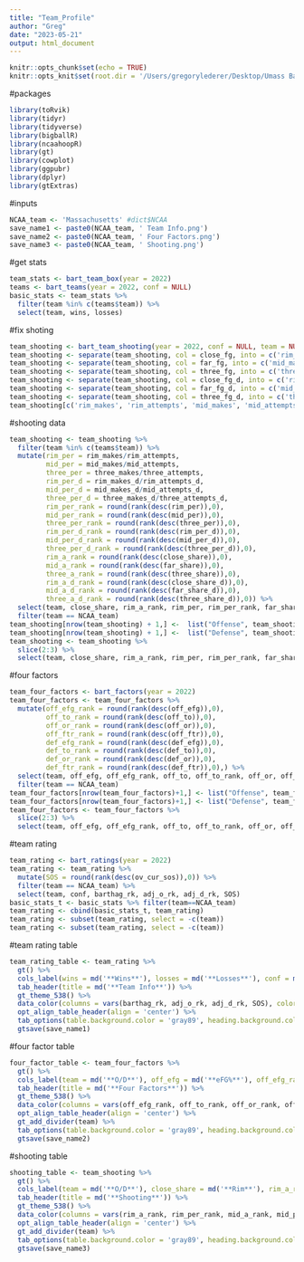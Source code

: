 ```yaml
---
title: "Team_Profile"
author: "Greg"
date: "2023-05-21"
output: html_document
---
```


```r
knitr::opts_chunk$set(echo = TRUE)
knitr::opts_knit$set(root.dir = '/Users/gregorylederer/Desktop/Umass Basketball')
```

#packages
```r
library(toRvik)
library(tidyr)
library(tidyverse)
library(bigballR)
library(ncaahoopR)
library(gt)
library(cowplot)
library(ggpubr)
library(dplyr)
library(gtExtras)
```

#inputs
```r
NCAA_team <- 'Massachusetts' #dict$NCAA
save_name1 <- paste0(NCAA_team, ' Team Info.png')
save_name2 <- paste0(NCAA_team, ' Four Factors.png')
save_name3 <- paste0(NCAA_team, ' Shooting.png')
```


#get stats
```r
team_stats <- bart_team_box(year = 2022)
teams <- bart_teams(year = 2022, conf = NULL)
basic_stats <- team_stats %>%
  filter(team %in% c(teams$team)) %>%
  select(team, wins, losses)
```

#fix shoting
```r
team_shooting <- bart_team_shooting(year = 2022, conf = NULL, team = NULL)
team_shooting <- separate(team_shooting, col = close_fg, into = c('rim_makes', 'rim_attempts'), sep = '-')
team_shooting <- separate(team_shooting, col = far_fg, into = c('mid_makes', 'mid_attempts'), sep = '-')
team_shooting <- separate(team_shooting, col = three_fg, into = c('three_makes', 'three_attempts'), sep = '-')
team_shooting <- separate(team_shooting, col = close_fg_d, into = c('rim_makes_d', 'rim_attempts_d'), sep = '-')
team_shooting <- separate(team_shooting, col = far_fg_d, into = c('mid_makes_d', 'mid_attempts_d'), sep = '-')
team_shooting <- separate(team_shooting, col = three_fg_d, into = c('three_makes_d', 'three_attempts_d'), sep = '-')
team_shooting[c('rim_makes', 'rim_attempts', 'mid_makes', 'mid_attempts', 'three_makes', 'three_attempts', 'rim_makes_d', 'rim_attempts_d', 'mid_makes_d', 'mid_attempts_d', 'three_makes_d', 'three_attempts_d')] <- lapply(team_shooting[c('rim_makes', 'rim_attempts', 'mid_makes', 'mid_attempts', 'three_makes', 'three_attempts', 'rim_makes_d', 'rim_attempts_d', 'mid_makes_d', 'mid_attempts_d', 'three_makes_d', 'three_attempts_d')],as.numeric)
```

#shooting data
```r
team_shooting <- team_shooting %>%
  filter(team %in% c(teams$team)) %>%
  mutate(rim_per = rim_makes/rim_attempts,
         mid_per = mid_makes/mid_attempts,
         three_per = three_makes/three_attempts,
         rim_per_d = rim_makes_d/rim_attempts_d,
         mid_per_d = mid_makes_d/mid_attempts_d,
         three_per_d = three_makes_d/three_attempts_d,
         rim_per_rank = round(rank(desc(rim_per)),0),
         mid_per_rank = round(rank(desc(mid_per)),0),
         three_per_rank = round(rank(desc(three_per)),0),
         rim_per_d_rank = round(rank(desc(rim_per_d)),0),
         mid_per_d_rank = round(rank(desc(mid_per_d)),0),
         three_per_d_rank = round(rank(desc(three_per_d)),0),
         rim_a_rank = round(rank(desc(close_share)),0),
         mid_a_rank = round(rank(desc(far_share)),0),
         three_a_rank = round(rank(desc(three_share)),0),
         rim_a_d_rank = round(rank(desc(close_share_d)),0),
         mid_a_d_rank = round(rank(desc(far_share_d)),0),
         three_a_d_rank = round(rank(desc(three_share_d)),0)) %>%
  select(team, close_share, rim_a_rank, rim_per, rim_per_rank, far_share, mid_a_rank, mid_per, mid_per_rank, three_share, three_a_rank, three_per, three_per_rank, close_share_d, rim_a_d_rank, rim_per_d, rim_per_d_rank, far_share_d, mid_a_d_rank, mid_per_d, mid_per_d_rank, three_share_d, three_a_d_rank, three_per_d, three_per_d_rank) %>%
  filter(team == NCAA_team)
team_shooting[nrow(team_shooting) + 1,] <-  list("Offense", team_shooting$close_share[1], team_shooting$rim_a_rank[1], round(team_shooting$rim_per[1]*100,1), team_shooting$rim_per_rank[1], team_shooting$far_share[1], team_shooting$mid_a_rank[1], round(team_shooting$mid_per[1]*100), team_shooting$mid_per_rank[1], team_shooting$three_share[1], team_shooting$three_a_rank[1], round(team_shooting$three_per[1]*100), team_shooting$three_per_rank[1],0,0,0,0,0,0,0,0,0,0,0,0)
team_shooting[nrow(team_shooting) + 1,] <-  list("Defense", team_shooting$close_share_d[1], team_shooting$rim_a_d_rank[1], round(team_shooting$rim_per_d[1]*100,1), team_shooting$rim_per_d_rank[1], team_shooting$far_share_d[1], team_shooting$mid_a_d_rank[1], round(team_shooting$mid_per_d[1]*100,1), team_shooting$mid_per_d_rank[1], team_shooting$three_share_d[1], team_shooting$three_a_d_rank[1], round(team_shooting$three_per_d[1]*100,1), team_shooting$three_per_d_rank[1],0,0,0,0,0,0,0,0,0,0,0,0)
team_shooting <- team_shooting %>%
  slice(2:3) %>%
  select(team, close_share, rim_a_rank, rim_per, rim_per_rank, far_share, mid_a_rank, mid_per, mid_per_rank, three_share, three_a_rank, three_per, three_per_rank)
```

#four factors
```r
team_four_factors <- bart_factors(year = 2022)
team_four_factors <- team_four_factors %>%
  mutate(off_efg_rank = round(rank(desc(off_efg)),0),
         off_to_rank = round(rank(desc(off_to)),0),
         off_or_rank = round(rank(desc(off_or)),0),
         off_ftr_rank = round(rank(desc(off_ftr)),0),
         def_efg_rank = round(rank(desc(def_efg)),0),
         def_to_rank = round(rank(desc(def_to)),0),
         def_or_rank = round(rank(desc(def_or)),0),
         def_ftr_rank = round(rank(desc(def_ftr)),0),) %>%
  select(team, off_efg, off_efg_rank, off_to, off_to_rank, off_or, off_or_rank, off_ftr, off_ftr_rank, def_efg, def_efg_rank, def_to, def_to_rank, def_or, def_or_rank, def_ftr, def_ftr_rank) %>%
  filter(team == NCAA_team)
team_four_factors[nrow(team_four_factors)+1,] <- list("Offense", team_four_factors$off_efg[1], team_four_factors$off_efg_rank[1], team_four_factors$off_to[1], team_four_factors$off_to_rank[1], team_four_factors$off_or[1], team_four_factors$off_or_rank[1], team_four_factors$off_ftr[1], team_four_factors$off_ftr_rank[1],0,0,0,0,0,0,0,0)
team_four_factors[nrow(team_four_factors)+1,] <- list("Defense", team_four_factors$def_efg[1], team_four_factors$def_efg_rank[1], team_four_factors$def_to[1], team_four_factors$def_to_rank[1], team_four_factors$def_or[1], team_four_factors$def_or_rank[1], team_four_factors$def_ftr[1], team_four_factors$def_ftr_rank[1],0,0,0,0,0,0,0,0)
team_four_factors <- team_four_factors %>%
  slice(2:3) %>%
  select(team, off_efg, off_efg_rank, off_to, off_to_rank, off_or, off_or_rank, off_ftr, off_ftr_rank)
```

#team rating
```r
team_rating <- bart_ratings(year = 2022)
team_rating <- team_rating %>%
  mutate(SOS = round(rank(desc(ov_cur_sos)),0)) %>%
  filter(team == NCAA_team) %>%
  select(team, conf, barthag_rk, adj_o_rk, adj_d_rk, SOS)
basic_stats_t <- basic_stats %>% filter(team==NCAA_team)
team_rating <- cbind(basic_stats_t, team_rating)
team_rating <- subset(team_rating, select = -c(team))
team_rating <- subset(team_rating, select = -c(team))
```

#team rating table
```r
team_rating_table <- team_rating %>%
  gt() %>%
  cols_label(wins = md('**Wins**'), losses = md('**Losses**'), conf = md('**Conf.**'), barthag_rk = md('**Rank**'), adj_o_rk = md('**Offense**'), adj_d_rk = md('**Defense**'), SOS = md('**SOS**')) %>%
  tab_header(title = md('**Team Info**')) %>%
  gt_theme_538() %>%
  data_color(columns = vars(barthag_rk, adj_o_rk, adj_d_rk, SOS), colors = scales::col_numeric(palette = paletteer::paletteer_d(palette = 'RColorBrewer::RdYlGn', direction = -1) %>% as.character(), domain = c(358,0), na.color = "#00441BFF")) %>%
  opt_align_table_header(align = 'center') %>%
  tab_options(table.background.color = 'gray89', heading.background.color = 'gray89', column_labels.background.color = 'gray89', table.border.bottom.color = 'gray89', table.border.top.color = 'gray89', table.border.right.color = 'gray89', table.border.left.color = 'gray89') %>%
  gtsave(save_name1)
```

#four factor table
```r
four_factor_table <- team_four_factors %>%
  gt() %>%
  cols_label(team = md('**O/D**'), off_efg = md('**eFG%**'), off_efg_rank = md('**Rank**'), off_to = md('**Tov%**'), off_to_rank = md('**Rank**'), off_or = md('**Reb%**'), off_or_rank = md('**Rank**'), off_ftr = md('**FTr**'), off_ftr_rank = md('**Rank**')) %>%
  tab_header(title = md('**Four Factors**')) %>%
  gt_theme_538() %>%
  data_color(columns = vars(off_efg_rank, off_to_rank, off_or_rank, off_ftr_rank), colors = scales::col_numeric(palette = paletteer::paletteer_d(palette = 'RColorBrewer::RdYlGn', direction = -1) %>% as.character(), domain = c(358,0), na.color = "#00441BFF")) %>%
  opt_align_table_header(align = 'center') %>%
  gt_add_divider(team) %>%
  tab_options(table.background.color = 'gray89', heading.background.color = 'gray89', column_labels.background.color = 'gray89', table.border.bottom.color = 'gray89', table.border.top.color = 'gray89', table.border.right.color = 'gray89', table.border.left.color = 'gray89') %>%
  gtsave(save_name2)
```

#shooting table
```r
shooting_table <- team_shooting %>%
  gt() %>%
  cols_label(team = md('**O/D**'), close_share = md('**Rim**'), rim_a_rank = md('**Rank**'), rim_per = md('**Rim%**'), rim_per_rank = md('**Rank**'), far_share = md('**Mid**'), mid_a_rank = md('**Rank**'), mid_per = md('**Mid%**'), mid_per_rank = md('**Rank**'), three_share = md('**3PA**'), three_a_rank = md('**Rank**'), three_per = md('**3P%**'), three_per_rank = md('**Rank**')) %>%
  tab_header(title = md('**Shooting**')) %>%
  gt_theme_538() %>%
  data_color(columns = vars(rim_a_rank, rim_per_rank, mid_a_rank, mid_per_rank, three_a_rank, three_per_rank), colors = scales::col_numeric(palette = paletteer::paletteer_d(palette = 'RColorBrewer::RdYlGn', direction = -1) %>% as.character(), domain = c(358,0), na.color = "#00441BFF")) %>%
  opt_align_table_header(align = 'center') %>%
  gt_add_divider(team) %>%
  tab_options(table.background.color = 'gray89', heading.background.color = 'gray89', column_labels.background.color = 'gray89') %>%
  gtsave(save_name3)
```

